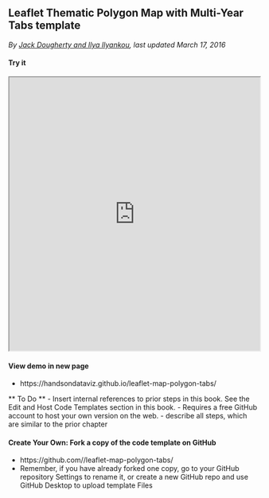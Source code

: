 ## Leaflet Thematic Polygon Map with Multi-Year Tabs template {#leaflet-polygon-map-multi-year-tabs}
*By [Jack Dougherty and Ilya Ilyankou](authors), last updated March 17, 2016*

#### Try it {-}
<iframe src="https://handsondataviz.github.io/leaflet-map-polygon-tabs/" width="100%" height=550></iframe>

#### View demo in new page {-}
- https://handsondataviz.github.io/leaflet-map-polygon-tabs/

** To Do **
- Insert internal references to prior steps in this book. See the Edit and Host Code Templates section in this book.
- Requires a free GitHub account to host your own version on the web.
- describe all steps, which are similar to the prior chapter

#### Create Your Own: Fork a copy of the code template on GitHub {-}
- https://github.com//leaflet-map-polygon-tabs/
- Remember, if you have already forked one copy, go to your GitHub repository Settings to rename it, or create a new GitHub repo and use GitHub Desktop to upload template Files
